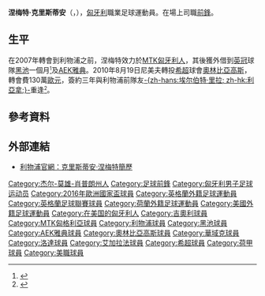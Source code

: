 {{noteta
|G1=football
|G2=uefa
|G3=MLS
|T=zh-hans:涅梅特·克里斯蒂安;zh-hk:尼美夫·克里斯蒂安;zh-tw:涅梅特·克里斯蒂安;
|1=zh-hans:涅梅特;zh-hk:尼美夫;zh-tw:涅梅特;
}}
{{Eastern name order|'''Németh Krisztián'''}}
{{Infobox football biography
| playername          = 涅梅特·克里斯蒂安<br />Németh Krisztián
| image               = 
| fullname            =  Németh Krisztián
| dateofbirth         = {{birth date and age|1989|1|5}}
| cityofbirth         = [[杰爾|杰爾]]
| countryofbirth      = {{HUN}}
| height              = {{height|m=1.79}}
| position            = [[前鋒_(足球)|前鋒]]
| currentclub = 
| clubnumber = 
| youthyears1 = 2003–2005 | youthclubs1 = [[吉奥利ETO足球俱乐部|吉奥利]]
| years1 = 2005–2007 | clubs1 = [[MTK匈牙利人|MTK匈牙利人]]                         | caps1 = 37 | goals1 = 14
| years2 = 2007–2010 | clubs2 = [[利物浦足球俱樂部|利物浦]]                             | caps2 = 0  | goals2 = 0
| years3 = 2009      | clubs3 = → [[黑池足球會|黑池]] (外借)                    | caps3 = 1  | goals3 = 0
| years4 = 2009–2010 | clubs4 = → [[AEK雅典足球會|AEK雅典]] (外借)                  | caps4 = 19 | goals4 = 3
| years5 = 2010–2012 | clubs5 = [[奥林匹亚科斯足球俱乐部|奥林匹亚科斯]]                   | caps5 = 4  | goals5 = 0
| years6 = 2011      | clubs6 = → [[沃洛斯奥林匹亚1937足球俱乐部|禾路斯]] (外借) | caps6 = 13 | goals6 = 1
| years7 = 2011–2012 | clubs7 = → [[MTK布達佩斯足球俱樂部|MTK布達佩斯]] (外借)                | caps7 = 1  | goals7 = 1
| years8 = 2012      | clubs8 = → [[RKC華域克|華域克]] (外借)                                | caps8 = 18 | goals8 = 4
| years9 = 2012–2014 | clubs9 = [[卡格迪洛達JC|洛達]]                             | caps9 = 45 | goals9 = 10
| years10= 2015      | clubs10= [[堪薩斯城體育會|堪薩斯城體育會]]                                 | caps10= 28 | goals10= 11
| years11= 2016–2017 | clubs11= [[加拉法体育俱乐部|艾加拉法]]                             | caps11= 26 | goals11= 13
| years12= 2017–2018 | clubs12= [[新英格蘭革命|新英格蘭革命]]                               | caps12= 21 | goals12= 1
| years13= 2018–2019 | clubs13= [[堪薩斯城體育會|堪薩斯城體育會]]                                 | caps13= 33 | goals13= 9
| years14= 2020      | clubs14= [[多瑙斯特雷達足球俱樂部|多瑙斯特雷達]]      | caps14= 1  | goals14= 0
| years15= 2020      | clubs15= [[哥倫布機員足球會|哥倫布機員]]                                     | caps15= 4  | goals15= 1
| years16= 2021      | clubs16= [[德布雷辛尼VSC|德布雷辛尼]]                                        | caps16= 3  | goals16= 1
| nationalyears1 = 2005–2006 | nationalteam1 = [[匈牙利17歲以下國家足球隊|匈牙利U17]] | nationalcaps1 = 9  | nationalgoals1 = 11
| nationalyears2 = 2006–2008 | nationalteam2 = [[匈牙利19歲以下國家足球隊|匈牙利U19]] | nationalcaps2 = 15 | nationalgoals2 = 14
| nationalyears3 = 2009      | nationalteam3 = [[匈牙利20歲以下國家足球隊|匈牙利U20]] | nationalcaps3 = 6  | nationalgoals3 = 9
| nationalyears4 = 2009–2010 | nationalteam4 = [[匈牙利21歲以下國家足球隊|匈牙利U21]] | nationalcaps4 = 5  | nationalgoals4 = 2
| nationalyears5 = 2010–2019 | nationalteam5 = [[匈牙利國家足球隊|匈牙利]]              | nationalcaps5 = 37 | nationalgoals5 = 4
| pcupdate            = 2019年4月28日
| ntupdate            = 2018年10月12日
}}
'''涅梅特·克里斯蒂安'''（{{lang-hu|Németh Krisztián}}，{{bd|1989年|1月5日|catIDx=Nemeth Krisztian}}），[[匈牙利|匈牙利]]職業足球運動員。在場上司職[[前鋒_(足球)|前鋒]]。

== 生平 ==
在2007年轉會到利物浦之前，涅梅特效力於[[MTK匈牙利人|MTK匈牙利人]]，其後獲外借到[[英格蘭足球冠軍聯賽|英冠]]球隊[[黑池足球會|黑池]]一個月<small><ref>{{cite news|title=Seasiders Make Move For Nemeth |publisher=黑池官網 |date=2009-01-26 |url=http://www.blackpoolfc.premiumtv.co.uk/page/NewsDetail/0,,10432~1533215,00.html |accessdate=2009-02-04 |deadurl=yes |archiveurl=https://web.archive.org/web/20120503100352/http://www.blackpoolfc.co.uk/page/NewsDetail/0%2C%2C10432~1533215%2C00.html |archivedate=2012-05-03 }}{{en}}</ref></small>及[[AEK雅典足球會|AEK雅典]]。2010年8月19日尼美夫轉投[[希超|希超]]球會[[奥林匹亚科斯足球俱乐部|奧林比亞高斯]]，轉會費130萬[[歐元|歐元]]，簽約三年與利物浦前隊友[[埃尔伯特·里拉|-{zh-hans:埃尔伯特·里拉; zh-hk:利亞拿;}-]]重逢<small><ref>{{cite news |language=en |url=http://www.skysports.com/story/0,19528,12875_6324047,00.html |title=Nemeth Greece move confirmed |publisher=Sky Sports |date=2010-08-19 |accessdate=2010-08-20 |archive-date=2012-10-21 |archive-url=https://web.archive.org/web/20121021015817/http://www.skysports.com/story/0,19528,12875_6324047,00.html |dead-url=no }}</ref></small>。

== 參考資料 ==
{{reflist}}

== 外部連結 ==
* [https://web.archive.org/web/20080730045657/http://www.liverpoolfc.tv/team/squad/nemeth/ 利物浦官網：克里斯蒂安·涅梅特簡歷]

{{2016年歐洲國家盃匈牙利參賽名單}}

{{Authority control}}
{{DEFAULTSORT:Nemeth, Krisztian}}
[[Category:杰尔-莫雄-肖普朗州人|Category:杰尔-莫雄-肖普朗州人]]
[[Category:足球前鋒|Category:足球前鋒]]
[[Category:匈牙利男子足球运动员|Category:匈牙利男子足球运动员]]
[[Category:2016年歐洲國家盃球員|Category:2016年歐洲國家盃球員]]
[[Category:英格蘭外籍足球運動員|Category:英格蘭外籍足球運動員]]
[[Category:英格蘭足球聯賽球員|Category:英格蘭足球聯賽球員]]
[[Category:荷蘭外籍足球運動員|Category:荷蘭外籍足球運動員]]
[[Category:美國外籍足球運動員|Category:美國外籍足球運動員]]
[[Category:在美国的匈牙利人|Category:在美国的匈牙利人]]
[[Category:吉奧利球員|Category:吉奧利球員]]
[[Category:MTK匈格利亞球員|Category:MTK匈格利亞球員]]
[[Category:利物浦球員|Category:利物浦球員]]
[[Category:黑池球員|Category:黑池球員]]
[[Category:AEK雅典球員|Category:AEK雅典球員]]
[[Category:奧林比亞高斯球員|Category:奧林比亞高斯球員]]
[[Category:華域克球員|Category:華域克球員]]
[[Category:洛達球員|Category:洛達球員]]
[[Category:艾加拉法球員|Category:艾加拉法球員]]
[[Category:希超球員|Category:希超球員]]
[[Category:荷甲球員|Category:荷甲球員]]
[[Category:美職球員|Category:美職球員]]
